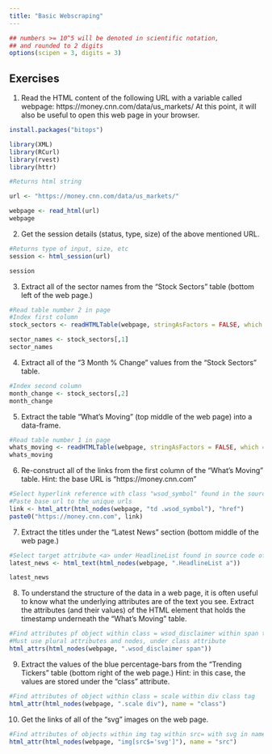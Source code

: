 ```yaml
---
title: "Basic Webscraping"
---
```


<style type="text/css">
.table {

    width: 80%;
    margin-left:10%; 
    margin-right:10%;
}
</style>
```r
## numbers >= 10^5 will be denoted in scientific notation,
## and rounded to 2 digits
options(scipen = 3, digits = 3)
```



## Exercises

1. Read the HTML content of the following URL with a variable called webpage: https://money.cnn.com/data/us_markets/ At this point, it will also be useful to open this web page in your browser.
```r
install.packages("bitops")

library(XML)
library(RCurl)
library(rvest)
library(httr)

```
```r
#Returns html string

url <- "https://money.cnn.com/data/us_markets/"

webpage <- read_html(url)
webpage

```
2. Get the session details (status, type, size) of the above mentioned URL.
```r
#Returns type of input, size, etc
session <- html_session(url)

session

```
3. Extract all of the sector names from the "Stock Sectors" table (bottom left of the web page.)
```r
#Read table number 2 in page
#Index first column
stock_sectors <- readHTMLTable(webpage, stringAsFactors = FALSE, which = 2)

sector_names <- stock_sectors[,1]
sector_names

```
4. Extract all of the "3 Month % Change" values from the "Stock Sectors" table.
```r
#Index second column
month_change <- stock_sectors[,2]
month_change

```
5. Extract the table "What's Moving" (top middle of the web page) into a data-frame.
```r
#Read table number 1 in page
whats_moving <- readHTMLTable(webpage, stringAsFactors = FALSE, which = 1)
whats_moving

```
6. Re-construct all of the links from the first column of the "What's Moving" table.
Hint: the base URL is "https://money.cnn.com"
```r
#Select hyperlink reference with class "wsod_symbol" found in the source code of page
#Paste base url to the unique urls
link <- html_attr(html_nodes(webpage, "td .wsod_symbol"), "href")
paste0("https://money.cnn.com", link)

```
7. Extract the titles under the "Latest News" section (bottom middle of the web page.)
```r
#Select target attribute <a> under HeadlineList found in source code of page
latest_news <- html_text(html_nodes(webpage, ".HeadlineList a"))

latest_news

```
8. To understand the structure of the data in a web page, it is often useful to know what the underlying attributes are of the text you see.
Extract the attributes (and their values) of the HTML element that holds the timestamp underneath the "What's Moving" table.
```r
#Find attributes pf object within class = wsod_disclaimer within span tag
#Must use plural attributes and nodes, under class attribute
html_attrs(html_nodes(webpage, ".wsod_disclaimer span"))

```
9. Extract the values of the blue percentage-bars from the "Trending Tickers" table (bottom right of the web page.)
Hint: in this case, the values are stored under the "class" attribute.
```r
#Find attributes of object within class = scale within div class tag
html_attr(html_nodes(webpage, ".scale div"), name = "class")

```
10. Get the links of all of the "svg" images on the web page.
```r
#Find attributes of objects within img tag within src= with svg in name
html_attr(html_nodes(webpage, "img[src$='svg']"), name = "src")

```